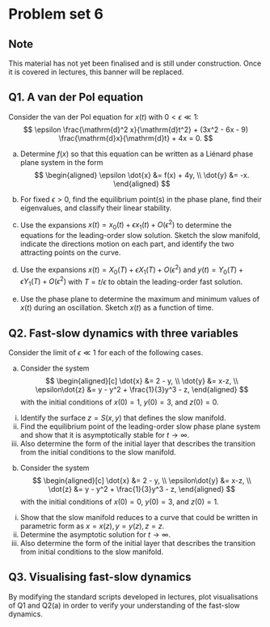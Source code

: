 # Problem set 6 {#sec-ps6}

:::{.callout-tip}
## Note
This material has not yet been finalised and is still under construction. Once it is covered in lectures, this banner will be replaced.
:::

## Q1. A van der Pol equation {.unnumbered}
Consider the van der Pol equation for $x(t)$ with $0 < \epsilon \ll 1$: 
$$
\epsilon \frac{\mathrm{d}^2 x}{\mathrm{d}t^2} + (3x^2 - 6x - 9) \frac{\mathrm{d}x}{\mathrm{d}t} + 4x = 0.
$$ 

a. Determine $f(x)$ so that this equation can be written as a Liénard phase plane system in the form 
$$
\begin{aligned}
\epsilon \dot{x} &= f(x) + 4y, \\
\dot{y} &= -x. 
\end{aligned}
$$

b. For fixed $\epsilon > 0$, find the equilibrium point(s) in the phase plane, find their eigenvalues, and classify their linear stability. 

c. Use the expansions $x(t) = x_0(t) + \epsilon x_1(t) + O(\epsilon^2)$ to determine the equations for the leading-order slow solution. Sketch the slow manifold, indicate the directions motion on each part, and identify the two attracting points on the curve. 

d. Use the expansions $x(t) = X_0(T) + \epsilon X_1(T) + O(\epsilon^2)$ and $y(t) = Y_0(T) + \epsilon Y_1(T) + O(\epsilon^2)$ with $T = t/\epsilon$ to obtain the leading-order fast solution. 

e. Use the phase plane to determine the maximum and minimum values of $x(t)$ during an oscillation. Sketch $x(t)$ as a function of time. 

<!-- f. **(Challenge)** Using the time required for the slow motions in part c (neglecting the short times for the fast solutions in part d), determine the leading-order estimate for the period $P$  of oscillation for the limit cycle.  -->
<!---->
<!-- Hint: Find the time spent moving along each of the slow curves by obtaining an equation $\dot{x}_0 = g(x_0)$ from part c, and then separate variables to write  -->
<!-- $$ -->
<!-- \dot{x}_0 = g(x_0) \Longrightarrow P = \int_{t_{\text{start}}}^{t_{\text{end}}} \, \mathrm{d}t = \int_{x_{\text{start}}}^{x_{\text{end}}} \frac{\mathrm{d}x}{g(x)}. -->
<!-- $$  -->
<!-- Finally, integrate over the ranges in $x$ that are appropriate to each of the slow segments, and add the result to obtain the period. -->

## Q2. Fast-slow dynamics with three variables {.unnumbered}

Consider the limit of $\epsilon \ll 1$ for each of the following cases. 

a. Consider the system 
$$
\begin{aligned}[c]
\dot{x} &= 2 - y, \\
\dot{y} &= x-z, \\
\epsilon\dot{z} &= y - y^2 + \frac{1}{3}y^3 - z, 
\end{aligned}
$$ 
with the initial conditions of $x(0) = 1$, $y(0) = 3$, and $z(0) = 0$. 

  (i) Identify the surface $z = S(x, y)$ that defines the slow manifold. 
  (ii) Find the equilibrium point of the leading-order slow phase plane system and show that it is asymptotically stable for $t \to \infty$. 
  (iii) Also determine the form of the initial layer that describes the transition from the initial conditions to the slow manifold.

b. Consider the system 
$$
\begin{aligned}[c]
\dot{x} &= 2 - y, \\
\epsilon\dot{y} &= x-z, \\
\dot{z} &= y - y^2 + \frac{1}{3}y^3 - z, 
\end{aligned}
$$ 
with the initial conditions of $x(0) = 0$, $y(0) = 3$, and $z(0) = 1$. 

  (i) Show that the slow manifold reduces to a curve that could be written in parametric form as $x = x(z), y = y(z), z = z$. 
  (ii) Determine the asymptotic solution for $t \to \infty$. 
  (iii) Also determine the form of the initial layer that describes the transition from initial conditions to the slow manifold.


## Q3. Visualising fast-slow dynamics {.unnumbered}

By modifying the standard scripts developed in lectures, plot visualisations of Q1 and Q2(a) in order to verify your understanding of the fast-slow dynamics. 

<!-- ## Q1. Non-dimensionalisation of the ocean model {.unnumbered} -->
<!---->
<!-- Take the ocean model from (@eq-ocean-final-dimensional). Re-scale the salinity and time via -->
<!-- $$ -->
<!-- \Delta S = [\Delta S]x \quad \text{and} \quad -->
<!-- t = [t]t'. -->
<!-- $$  -->
<!-- By choosing appropriate scales, show that the equation can be reduced to the form  -->
<!-- $$ -->
<!-- \dot{x} = \lambda - |1 - x|x -->
<!-- $$ {#eq-ps6-xeqn} -->
<!-- for the parameter $\lambda$ which you should define. Note that the above quantity $\dot{x}$ refers to differentiation in $t'$. -->
<!---->
<!-- Provide an intuitive interpretation of the parameter $\lambda$.  -->
<!---->
<!-- ## Q2. Steady states of the reduced model  {.unnumbered} -->
<!---->
<!-- Consider now the reduced model (@eq-ps6-xeqn) and solve for the steady-state solutions (or equilibrium solutions). Assume that $\lambda > 0$ and consider the two cases of $1 - x \geq 0$ and $1 - x < 0$. Show that there are up to three steady states given by  -->
<!---->
<!-- \begin{align} -->
<!-- x_1^* &= \frac{1}{2}(1 + \sqrt{1 + 4 \lambda}), \\ -->
<!-- x_{2,3}^* &= \frac{1}{2}(1 \pm \sqrt{1 - 4\lambda}), -->
<!-- \end{align} -->
<!---->
<!-- and derive conditions for each point to exist.  -->
<!---->
<!-- Next, set $x = x^* + y$ where $x^*$ is one of the three possible steady-state solutions. Show that the perturbation is governed by  -->
<!-- $$ -->
<!-- \dot{y} = \pm (2x^* - 1)y, \qquad x^* \lessgtr 1. -->
<!-- $$  -->
<!-- Conclude that $x_1^*$ is stable, $x_2^*$ is unstable, and $x_3^*$ is stable.  -->
<!---->
<!-- ## Q3. Bifurcation diagram for the reduced ocean model {.unnumbered} -->
<!---->
<!-- Based on your work in Q2, plot a bifurcation diagram in the $(\lambda, x^*)$-plane. Use solid and dashed curves to indicate stability.  -->
<!---->
<!-- Does the bifurcation diagram indicate the possibility of tipping points and hysteresis? By considering the interpretation of $\lambda$ and $x^*$, discuss the physical consequences of such behaviour as it relates to the Ocean model. -->
<!---->
<!-- How does this bifurcation diagram compare to the typical bifurcation diagrams studied in the Energy Balance module, such as the one studied in @sec-latitude4 ?  -->
<!---->
<!-- ## Q4. Non-dimensionalisation of the Stommel box model {.unnumbered} -->
<!---->
<!-- Consider the Stommel box model given in (@eq-stommelpre). Non-dimensionalise the model in order to produce the set of equations given in (@eq-stommelsys), repeated here:  -->
<!---->
<!-- \begin{align} -->
<!-- \frac{\mathrm{d}x}{\mathrm{d}t} &= \delta(1 - x) - |f(x, y)|x, \\ -->
<!-- \frac{\mathrm{d}y}{\mathrm{d}t} &= 1 - y - |f(x, y)|y,  -->
<!-- \end{align} {#eq-ps6-stommelsys} -->
<!-- where we have introduced the function, -->
<!-- $$ -->
<!-- f(x, y; R, \lambda) = \frac{1}{\lambda}(Rx - y), -->
<!-- $$ {#eq-ps6-stommelf}  -->
<!---->
<!---->
<!-- Provide a brief description of the physical interpretations of the parameters $\lambda$,$\delta$, and $R$.   -->
<!---->
<!-- ## Q4. Investigations for $R$ {.unnumbered} -->
<!---->
<!-- Using the script available on the Jupyter hub, investigate the behaviour of the system (@eq-ps6-stommelsys) under changing values of $R$ and fixed values of the other parameters. Based on your intuition, what do you expect to be the features of the bifurcation diagram, as shown in the $(R, f^*)$-plane?  -->
<!---->
<!---->
<!-- ## Q5. Alternative scalings of the Stommel box model {.unnumbered} -->
<!---->
<!-- It is possible to scale the problem differently, and this may allow for simpler analysis. Consider the set of equations (@eq-ps6-stommelsys). Write instead -->
<!-- $$ -->
<!-- x = [x] s, \qquad y = [y] \theta, \qquad t = [t] t', -->
<!-- $$  -->
<!-- Choose the correct scalings, $[x]$, $[y]$, and $[t]$, so that we obtain a re-scaled version:  -->
<!---->
<!-- \begin{align} -->
<!-- \frac{\mathrm{d}s}{\mathrm{d}t'} &= 1 - (\epsilon + |q|) s, \\ -->
<!-- \frac{\mathrm{d}\theta}{\mathrm{d}t'} &= 1 - (\mu + |q|)\theta, -->
<!-- \end{align} -->
<!---->
<!-- where now the flow term is given by  -->
<!-- $$ -->
<!-- q = \kappa(-\theta + \tilde{R}s). -->
<!-- $$  -->
<!-- In addition to the choice of scalings, you will need to describe how the new parameters, $\epsilon$, $\mu$, $\kappa$, and $\tilde{R}$, are related to the older parameters. -->
<!---->
<!---->
<!---->
<!---->
